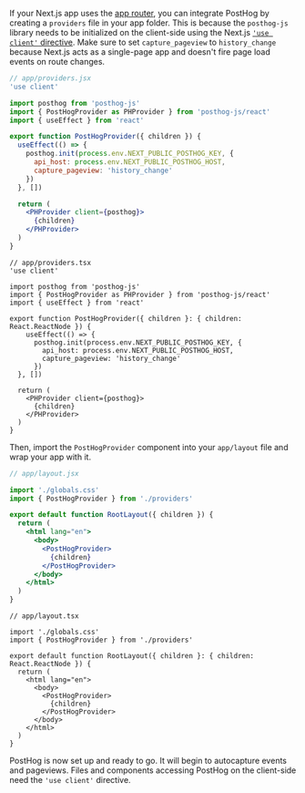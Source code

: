 If your Next.js app uses the [app router](https://nextjs.org/docs/app), you can integrate PostHog by creating a `providers` file in your app folder. This is because the `posthog-js` library needs to be initialized on the client-side using the Next.js [`'use client'` directive](https://nextjs.org/docs/getting-started/react-essentials#client-components). Make sure to set `capture_pageview` to `history_change` because Next.js acts as a single-page app and doesn't fire page load events on route changes.

<MultiLanguage>

```jsx
// app/providers.jsx
'use client'

import posthog from 'posthog-js'
import { PostHogProvider as PHProvider } from 'posthog-js/react'
import { useEffect } from 'react'

export function PostHogProvider({ children }) {
  useEffect(() => {
    posthog.init(process.env.NEXT_PUBLIC_POSTHOG_KEY, {
      api_host: process.env.NEXT_PUBLIC_POSTHOG_HOST,
      capture_pageview: 'history_change'
    })
  }, [])

  return (
    <PHProvider client={posthog}>
      {children}
    </PHProvider>
  )
}
```

```tsx
// app/providers.tsx
'use client'

import posthog from 'posthog-js'
import { PostHogProvider as PHProvider } from 'posthog-js/react'
import { useEffect } from 'react'

export function PostHogProvider({ children }: { children: React.ReactNode }) {
    useEffect(() => {
      posthog.init(process.env.NEXT_PUBLIC_POSTHOG_KEY, {
        api_host: process.env.NEXT_PUBLIC_POSTHOG_HOST,
        capture_pageview: 'history_change'
      })
  }, [])

  return (
    <PHProvider client={posthog}>
      {children}
    </PHProvider>
  )
}
```

</MultiLanguage>

Then, import the `PostHogProvider` component into your `app/layout` file and wrap your app with it.

<MultiLanguage>

```jsx
// app/layout.jsx

import './globals.css'
import { PostHogProvider } from './providers'

export default function RootLayout({ children }) {
  return (
    <html lang="en">
      <body>
        <PostHogProvider>
          {children}
        </PostHogProvider>
      </body>
    </html>
  )
}
```

```tsx
// app/layout.tsx

import './globals.css'
import { PostHogProvider } from './providers'

export default function RootLayout({ children }: { children: React.ReactNode }) {
  return (
    <html lang="en">
      <body>
        <PostHogProvider>
          {children}
        </PostHogProvider>
      </body>
    </html>
  )
}
```

</MultiLanguage>

PostHog is now set up and ready to go. It will begin to autocapture events and pageviews. Files and components accessing PostHog on the client-side need the `'use client'` directive.